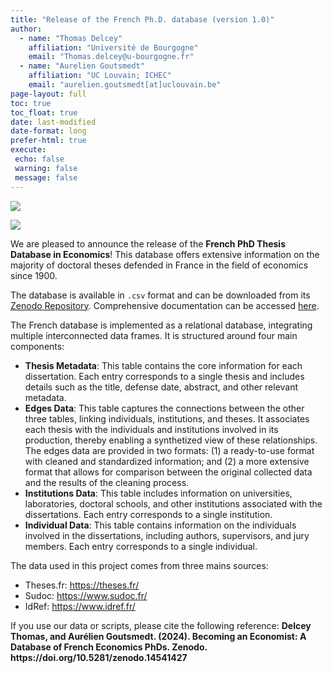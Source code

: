 ```yaml
---
title: "Release of the French Ph.D. database (version 1.0)"
author: 
  - name: "Thomas Delcey"
    affiliation: "Université de Bourgogne"
    email: "Thomas.delcey@u-bourgogne.fr"
  - name: "Aurelien Goutsmedt"
    affiliation: "UC Louvain; ICHEC"
    email: "aurelien.goutsmedt[at]uclouvain.be" 
page-layout: full
toc: true
toc_float: true
date: last-modified
date-format: long
prefer-html: true
execute:
 echo: false
 warning: false
 message: false
---
```


::: {.column-margin}
![](../../assets/french_logo.png)
::: 

[![](https://zenodo.org/badge/DOI/10.5281/zenodo.14541427.svg)](https://doi.org/10.5281/zenodo.14541427){fig-align=center}

We are pleased to announce the release of the **French PhD Thesis Database in Economics**! This database offers extensive information on the majority of doctoral theses defended in France in the field of economics since 1900.

The database is available in `.csv` format and can be downloaded from its [Zenodo Repository](https://doi.org/10.5281/zenodo.14541427). Comprehensive documentation can be accessed [here](../../../../documentation/french/).

The French database is implemented as a relational database, integrating multiple interconnected data frames. It is structured around four main components:

- **Thesis Metadata**: This table contains the core information for each dissertation. Each entry corresponds to a single thesis and includes details such as the title, defense date, abstract, and other relevant metadata.
- **Edges Data**: This table captures the connections between the other three tables, linking individuals, institutions, and theses. It associates each thesis with the individuals and institutions involved in its production, thereby enabling a synthetized view of these relationships. The edges data are provided in two formats: (1) a ready-to-use format with cleaned and standardized information; and (2) a more   extensive format that allows for comparison between the original  collected data and the results of the cleaning process.
- **Institutions Data**: This table includes information on universities, laboratories, doctoral schools, and other institutions associated with the dissertations. Each entry corresponds to a single institution.
- **Individual Data**: This table contains information on the individuals involved in the dissertations, including authors, supervisors, and jury members. Each entry corresponds to a single individual.

The data used in this project comes from three mains sources: 

- Theses.fr: [https://theses.fr/](https://theses.fr/)
- Sudoc:  [https://www.sudoc.fr/](https://www.sudoc.fr/)
- IdRef:  [https://www.idref.fr/](https://www.idref.fr/)

If you use our data or scripts, please cite the following reference: **Delcey Thomas, and Aurélien Goutsmedt. (2024). Becoming an Economist: A Database of French Economics PhDs. Zenodo. https://doi.org/10.5281/zenodo.14541427**

